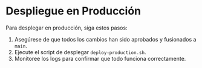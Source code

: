 # Despliegue en Producción
Para desplegar en producción, siga estos pasos:
1. Asegúrese de que todos los cambios han sido aprobados y fusionados a `main`.
2. Ejecute el script de desplegar `deploy-production.sh`.
3. Monitoree los logs para confirmar que todo funciona correctamente.